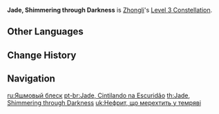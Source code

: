 {{Constellation Infobox
|image       = Constellation Jade, Shimmering through Darkness.png
|description = Increases the Level of [[Dominus Lapidis]] by 3.<br />Maximum upgrade level is 15.
|level       = 3
|character   = Zhongli
|utility1    = Talent Level Increase
|utility2    = Elemental Skill Level Increase
}}
'''Jade, Shimmering through Darkness''' is [[Zhongli]]'s [[Level 3 Constellation]].
<!--
==Gameplay Notes==
-->

==Other Languages==
{{Other Languages
|en      = Jade, Shimmering through Darkness
|zhs     = 圭璋，暝仍不移其晖
|zhs_rm  = Guī Zhāng, Míng Réng Bù Yí Qí Huī
|zht     = 圭璋，暝仍不移其暉
|zht_rm  = Guī Zhāng, Míng Réng Bù Yí Qí Huī
|zh_tl   = Ceremonial Jewel, the Radiance Won't Change After Sunset
|ja      = 圭璋、闇の中で輝く
|ja_rm   = Keishou, Yami no Naka de Kagayaku
|ja_tl   = Ceremonial Jewel, Shining in the Dark
|ko      = 옥그릇・저물어도 사라지지 않는 광채
|ko_rm   = Okgeureut - Jeomul'eodo Sarajiji Anneun Gwangchae
|ko_tl   = Jade Bowl - The Glow that doesn't disappear even when it's Dark
|es      = Jade, el brillo del crepúsculo
|es_tl   = Jade, Twilight's Glow
|fr      = Jade, brillant à travers les ténèbres
|fr_tl   = Jade, Shining through the Darkness
|ru      = Яшмовый блеск
|ru_tl   = 
|th      = Jade, Shimmering through Darkness
|vi      = Khuê Chương, Khó Khăn Không Lùi Bước
|vi_tl   = 
|de      = Funkelnd und doch dunkel
|de_tl   = Sparkling and yet Dark
|id      = Jade, Shimmering through Darkness
|pt      = Jade, Cintilando na Escuridão
|pt_tl   = 
|zhja_note = 圭璋 = "square jewel, edge" + "ceremonial jeweled implement"
}}

==Change History==
{{Change History|1.1}}

==Navigation==
{{Talent Navbox|Zhongli}}
[[ru:Яшмовый блеск]]
[[pt-br:Jade, Cintilando na Escuridão]]
[[th:Jade, Shimmering through Darkness]]
[[uk:Нефрит, що мерехтить у темряві]]